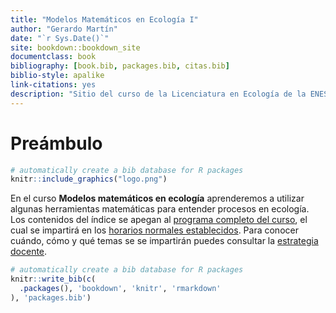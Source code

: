```yaml
--- 
title: "Modelos Matemáticos en Ecología I"
author: "Gerardo Martín"
date: "`r Sys.Date()`"
site: bookdown::bookdown_site
documentclass: book
bibliography: [book.bib, packages.bib, citas.bib]
biblio-style: apalike
link-citations: yes
description: "Sitio del curso de la Licenciatura en Ecología de la ENES unidad Mérida"
---
```


# Preámbulo

```r
# automatically create a bib database for R packages
knitr::include_graphics("logo.png")
```

En el curso **Modelos matemáticos en ecología** aprenderemos a utilizar algunas herramientas matemáticas para entender procesos en ecología. Los contenidos del índice se apegan al [programa completo del curso](Programa-curso.pdf), el cual se impartirá en los [horarios normales establecidos](Horario.pdf). Para conocer cuándo, cómo y qué temas se se impartirán puedes consultar la [estrategia docente](Estrategia-docente.pdf).

```r
# automatically create a bib database for R packages
knitr::write_bib(c(
  .packages(), 'bookdown', 'knitr', 'rmarkdown'
), 'packages.bib')
```


